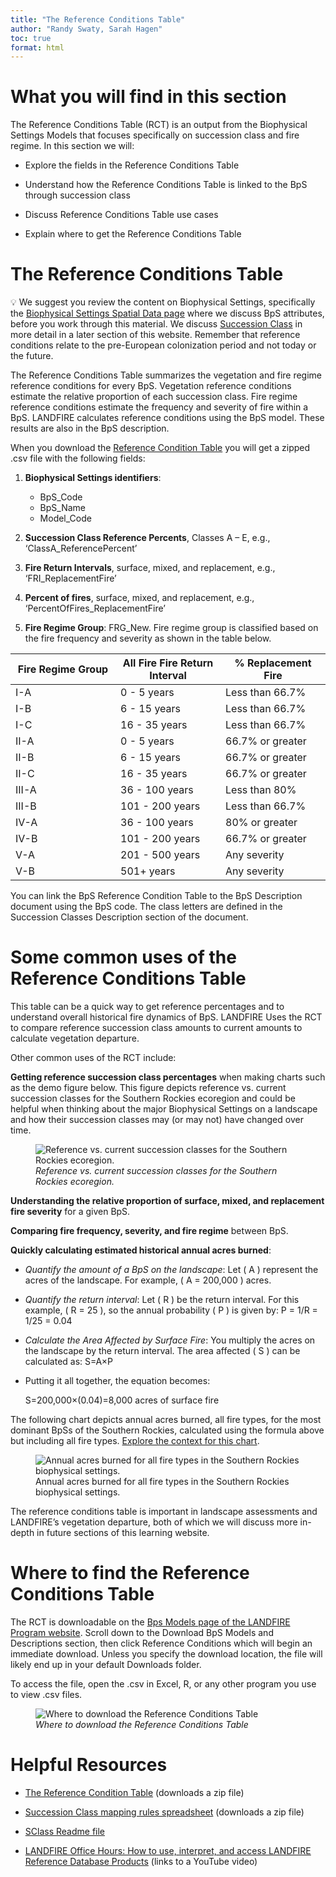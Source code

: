 ---
title: "The Reference Conditions Table"
author: "Randy Swaty, Sarah Hagen"
toc: true
format: html
---

# What you will find in this section

The Reference Conditions Table (RCT) is an output from the Biophysical Settings Models that focuses specifically on succession class and fire regime. In this section we will:

-   Explore the fields in the Reference Conditions Table

-   Understand how the Reference Conditions Table is linked to the BpS through succession class

-   Discuss Reference Conditions Table use cases

-   Explain where to get the Reference Conditions Table

# The Reference Conditions Table

::: callout-note
💡 We suggest you review the content on Biophysical Settings, specifically the [Biophysical Settings Spatial Data page](2-bps_spatial.qmd) where we discuss BpS attributes, before you work through this material. We discuss [Succession Class](../../1_Vegetation/Succession_Class/1-succession-class.qmd) in more detail in a later section of this website. Remember that reference conditions relate to the pre-European colonization period and not today or the future.
:::

The Reference Conditions Table summarizes the vegetation and fire regime reference conditions for every BpS. Vegetation reference conditions estimate the relative proportion of each succession class. Fire regime reference conditions estimate the frequency and severity of fire within a BpS. LANDFIRE calculates reference conditions using the BpS model. These results are also in the BpS description. 

When you download the [Reference Condition Table](https://www.landfire.gov/sites/default/files/zip/LANDFIRE_CONUS_Reference_Condition_Table_August_2020.zip) you will get a zipped .csv file with the following fields:

1.  **Biophysical Settings identifiers**:

    -   BpS_Code
    -   BpS_Name
    -   Model_Code

2.  **Succession Class Reference Percents**, Classes A – E, e.g., ‘ClassA_ReferencePercent’

3.  **Fire Return Intervals**, surface, mixed, and replacement, e.g., ‘FRI_ReplacementFire’

4.  **Percent of fires**, surface, mixed, and replacement, e.g., ‘PercentOfFires_ReplacementFire’

5.  **Fire Regime Group**: FRG_New. Fire regime group is classified based on the fire frequency and severity as shown in the table below.

| **Fire Regime Group** | **All Fire Fire Return Interval** | **% Replacement Fire** |
| --- | --- | --- |
| I-A | 0 - 5 years | Less than 66.7% |
| I-B | 6 - 15 years | Less than 66.7% |
| I-C | 16 - 35 years | Less than 66.7% |
| II-A | 0 - 5 years | 66.7% or greater |
| II-B | 6 - 15 years | 66.7% or greater |
| II-C | 16 - 35 years | 66.7% or greater |
| III-A | 36 - 100 years | Less than 80% |
| III-B | 101 - 200 years | Less than 66.7% |
| IV-A | 36 - 100 years | 80% or greater |
| IV-B | 101 - 200 years | 66.7% or greater |
| V-A | 201 - 500 years | Any severity |
| V-B | 501+ years | Any severity |

::: callout-tip
You can link the BpS Reference Condition Table to the BpS Description document using the BpS code. The class letters are defined in the Succession Classes Description section of the document.  
:::

# Some common uses of the Reference Conditions Table

This table can be a quick way to get reference percentages and to understand overall historical fire dynamics of BpS. LANDFIRE Uses the RCT to compare reference succession class amounts to current amounts to calculate vegetation departure.

Other common uses of the RCT include:

**Getting reference succession class percentages** when making charts such as the demo figure below. This figure depicts reference vs. current succession classes for the Southern Rockies ecoregion and could be helpful when thinking about the major Biophysical Settings on a landscape and how their succession classes may (or may not) have changed over time.


![*Reference vs. current succession classes for the Southern Rockies ecoregion.*](images/RCT_ReferencePercents.png){fig-alt="Six separate bar charts showing Succession classes (A, B, C, D, E, UN, UE, Agriculture, Developed) on the Y axis and present and past amounts of each class on the x axis. These charts analyze six different Biophysical Settings to compare past and current successional classes on this landscape."}


 **Understanding the relative proportion of surface, mixed, and replacement fire severity** for a given BpS.

**Comparing fire frequency, severity, and fire regime** between BpS.

**Quickly calculating estimated historical annual acres burned**:

-   *Quantify the amount of a BpS on the landscape*: Let ( A ) represent the acres of the landscape. For example, ( A = 200,000 ) acres.

-   *Quantify the return interval*: Let ( R ) be the return interval. For this example, ( R = 25 ), so the annual probability ( P ) is given by: P = 1/R = 1/25 = 0.04

-   *Calculate the Area Affected by Surface Fire*: You multiply the acres on the landscape by the return interval. The area affected ( S ) can be calculated as: S=A×P

-   Putting it all together, the equation becomes:

    S=200,000×(0.04)=8,000 acres of surface fire


The following chart depicts annual acres burned, all fire types, for the most dominant BpSs of the Southern Rockies, calculated using the formula above but including all fire types. [Explore the context for this chart](https://thenatureconservancy.github.io/soro/past.html).

![Annual acres burned for all fire types in the Southern Rockies biophysical settings.](images/RCT_AcresBurned.png)


The reference conditions table is important in landscape assessments and LANDFIRE’s vegetation departure, both of which we will discuss more in-depth in future sections of this learning website.

# Where to find the Reference Conditions Table

The RCT is downloadable on the [Bps Models page of the LANDFIRE Program website](https://landfire.gov/vegetation/bps-models). Scroll down to the Download BpS Models and Descriptions section, then click Reference Conditions which will begin an immediate download. Unless you specify the download location, the file will likely end up in your default Downloads folder.

To access the file, open the .csv in Excel, R, or any other program you use to view .csv files.

![*Where to download the Reference Conditions Table*](images/RCT_Download.bmp){fig-alt="The LANDFIRE Program website showing arrows pointing to Reference Conditions under \"Revised CONUS and Hawaii\" and \"Original Alaska\" beneath the Download Bps Models and Descriptions heading."}


# Helpful Resources

-   [The Reference Condition Table](https://www.landfire.gov/sites/default/files/zip/LANDFIRE_CONUS_Reference_Condition_Table_August_2020.zip) (downloads a zip file)

-   [Succession Class mapping rules spreadsheet](https://www.landfire.gov/sites/default/files/zip/LANDFIRE_CONUS_SClass_Mapping_Rules_08162023.zip) (downloads a zip file)

-   [SClass Readme file](https://www.landfire.gov/sites/default/files/documents/Succession_Class_Mapping_Rules_Readme.pdf)

-   [LANDFIRE Office Hours: How to use, interpret, and access LANDFIRE Reference Database Products](https://youtu.be/0yUIw8kF0TA) (links to a YouTube video)
